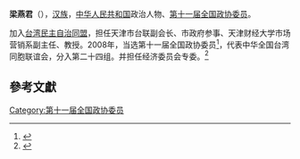 '''梁燕君'''（{{bd|1944年||}}），[[汉族|汉族]]，[[中华人民共和国|中华人民共和国]]政治人物、[[第十一届全国政协委员|第十一届全国政协委员]]。

加入[[台湾民主自治同盟|台湾民主自治同盟]]，担任天津市台联副会长、市政府参事、天津财经大学市场营销系副主任、教授。2008年，当选第十一届全国政协委员<ref>{{cite news|title=第十一届全国政协委员名单|url=http://www.indaa.com.cn/zt/2009qglh/zxzs/200903/t20090303_127573.html|accessdate=2013-04-09|newspaper=新华社北京1月25日电 中国人民政治协商会议第十一届全国委员会委员名单(共2237人，2008年1月25日政协第十届全国委员会常务委员会第二十次会议通过)|date=2008年1月25日|deadurl=yes|archiveurl=https://web.archive.org/web/20130928014403/http://www.indaa.com.cn/zt/2009qglh/zxzs/200903/t20090303_127573.html|archivedate=2013年9月28日}}</ref>，代表中华全国台湾同胞联谊会，分入第二十四组。并担任经济委员会专委。<ref>{{cite news|title=全国政协信息-梁燕君|url=http://www.cppcc.gov.cn/CMS/wylibary/showJcwyxtInfoWylibary.action?tabJcwyxt.guid=11W0008050&wytype=wjwy|accessdate=2013-04-11|newspaper=全国政协委员会|archive-date=2019-09-03|archive-url=https://web.archive.org/web/20190903144350/http://www.cppcc.gov.cn/CMS/wylibary/showJcwyxtInfoWylibary.action?tabJcwyxt.guid=11W0008050&wytype=wjwy|dead-url=no}}</ref>

==參考文獻==
{{reflist}}
{{中国政治人物小作品}}

[[Category:第十一届全国政协委员|Category:第十一届全国政协委员]]